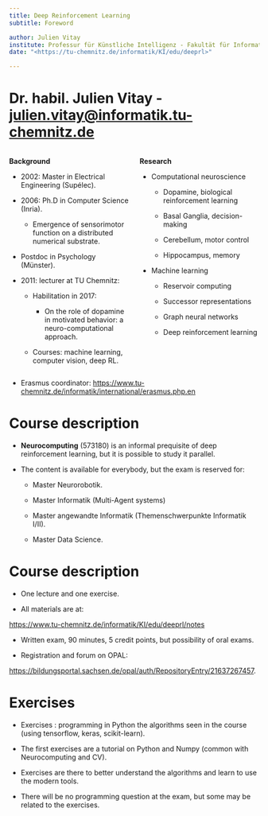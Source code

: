 ```yaml
---
title: Deep Reinforcement Learning
subtitle: Foreword

author: Julien Vitay
institute: Professur für Künstliche Intelligenz - Fakultät für Informatik
date: "<https://tu-chemnitz.de/informatik/KI/edu/deeprl>"

---
```


# Dr. habil. Julien Vitay - <julien.vitay@informatik.tu-chemnitz.de>

::: {.columns}
::: {.column width=50%}


**Background**

* 2002: Master in Electrical Engineering (Supélec).

* 2006: Ph.D in Computer Science (Inria).

    * Emergence of sensorimotor function on a distributed numerical substrate.

* Postdoc in Psychology (Münster).

* 2011: lecturer at TU Chemnitz:

    * Habilitation in 2017:

        * On the role of dopamine in motivated behavior: a neuro-computational approach.

    * Courses: machine learning, computer vision, deep RL.

:::
::: {.column width=50%}


**Research**

* Computational neuroscience

    * Dopamine, biological reinforcement learning

    * Basal Ganglia, decision-making

    * Cerebellum, motor control

    * Hippocampus, memory

* Machine learning

    * Reservoir computing

    * Successor representations

    * Graph neural networks

    * Deep reinforcement learning

:::
:::


* Erasmus coordinator:  <https://www.tu-chemnitz.de/informatik/international/erasmus.php.en>

# Course description

* **Neurocomputing** (573180) is an informal prequisite of deep reinforcement learning, but it is possible to study it parallel.

* The content is available for everybody, but the exam is reserved for:

    * Master Neurorobotik.

    * Master Informatik (Multi-Agent systems)

    * Master angewandte Informatik (Themenschwerpunkte Informatik I/II).

    * Master Data Science.



# Course description

* One lecture and one exercise.

* All materials are at:

<https://www.tu-chemnitz.de/informatik/KI/edu/deeprl/notes>


* Written exam, 90 minutes, 5 credit points, but possibility of oral exams.

* Registration and forum on OPAL: 

<https://bildungsportal.sachsen.de/opal/auth/RepositoryEntry/21637267457>.


# Exercises

* Exercises : programming in Python the algorithms seen in the course (using tensorflow, keras, scikit-learn).

* The first exercises are a tutorial on Python and Numpy (common with Neurocomputing and CV).

* Exercises are there to better understand the algorithms and learn to use the modern tools.

* There will be no programming question at the exam, but some may be related to the exercises.

